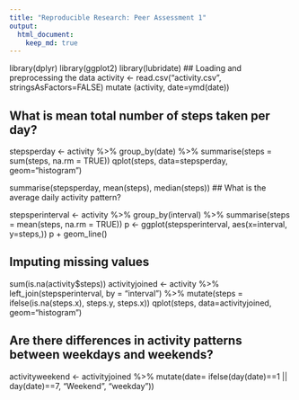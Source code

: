 ```yaml
---
title: "Reproducible Research: Peer Assessment 1"
output: 
  html_document:
    keep_md: true
---
```

library(dplyr)
library(ggplot2)
library(lubridate)
## Loading and preprocessing the data
activity <- read.csv("activity.csv", stringsAsFactors=FALSE)
mutate (activity, date=ymd(date))

## What is mean total number of steps taken per day?
stepsperday <- activity %>%
  group_by(date) %>%
  summarise(steps = sum(steps, na.rm = TRUE))
qplot(steps, data=stepsperday, geom="histogram")

summarise(stepsperday, mean(steps), median(steps))
## What is the average daily activity pattern?

stepsperinterval <- activity %>%
  group_by(interval) %>%
  summarise(steps = mean(steps, na.rm = TRUE))
 p <- ggplot(stepsperinterval, aes(x=interval, y=steps,))
p + geom_line()


## Imputing missing values
sum(is.na(activity$steps))
activityjoined <- activity %>%
left_join(stepsperinterval, by = "interval") %>%
mutate(steps = ifelse(is.na(steps.x), steps.y, steps.x))
qplot(steps, data=activityjoined, geom="histogram")


## Are there differences in activity patterns between weekdays and weekends?
activityweekend <- activityjoined %>%
mutate(date= ifelse(day(date)==1 || day(date)==7, "Weekend", "weekday"))

